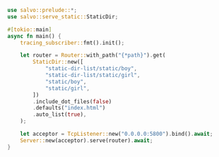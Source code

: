 
```rust  title="static-dir-list/src/main.rs"
use salvo::prelude::*;
use salvo::serve_static::StaticDir;

#[tokio::main]
async fn main() {
    tracing_subscriber::fmt().init();

    let router = Router::with_path("{*path}").get(
        StaticDir::new([
            "static-dir-list/static/boy",
            "static-dir-list/static/girl",
            "static/boy",
            "static/girl",
        ])
        .include_dot_files(false)
        .defaults("index.html")
        .auto_list(true),
    );

    let acceptor = TcpListener::new("0.0.0.0:5800").bind().await;
    Server::new(acceptor).serve(router).await;
}

```